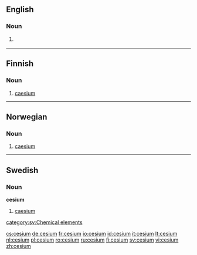 ==English==

===Noun===
{{en-noun|-}}

# {{US}} {{alternative spelling of|[[caesium]]}}
<!--Put derived terms, translations, etc, at "caesium"-->

----

==Finnish==
{{wikipedia|lang=fi}}

===Noun===
{{fi-noun}}

# {{chemical element|lang=fi}} [[caesium]]

----

==Norwegian==

===Noun===
{{infl|no|noun}}

# {{chemical element|lang=no}} [[caesium]]

----

==Swedish==
===Noun===
{{sv-noun-unc-irreg-n|2=cesiumet}}
'''cesium''' {{n}}

# [[caesium]]

[[category:sv:Chemical elements]]

[[cs:cesium]]
[[de:cesium]]
[[fr:cesium]]
[[io:cesium]]
[[id:cesium]]
[[it:cesium]]
[[lt:cesium]]
[[nl:cesium]]
[[pl:cesium]]
[[ro:cesium]]
[[ru:cesium]]
[[fi:cesium]]
[[sv:cesium]]
[[vi:cesium]]
[[zh:cesium]]